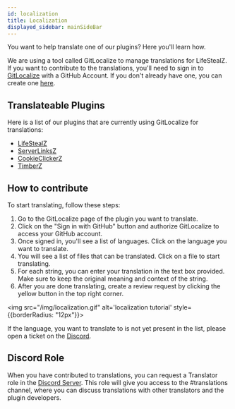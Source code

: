 ```yaml
---
id: localization
title: Localization
displayed_sidebar: mainSideBar
---
```


You want to help translate one of our plugins? Here you'll learn how.

We are using a tool called GitLocalize to manage translations for LifeStealZ. If you want to contribute to the translations, you'll need to sign in to [GitLocalize](https://gitlocalize.com/) with a GitHub Account. If you don't already have one, you can create one [here](https://github.com/signup).

## Translateable Plugins

Here is a list of our plugins that are currently using GitLocalize for translations:

- [LifeStealZ](https://gitlocalize.com/repo/9581)
- [ServerLinksZ](https://gitlocalize.com/repo/10273)
- [CookieClickerZ](https://gitlocalize.com/repo/10275)
- [TimberZ](https://gitlocalize.com/repo/10274)

## How to contribute

To start translating, follow these steps:

1. Go to the GitLocalize page of the plugin you want to translate.
2. Click on the "Sign in with GitHub" button and authorize GitLocalize to access your GitHub account.
3. Once signed in, you'll see a list of languages. Click on the language you want to translate.
4. You will see a list of files that can be translated. Click on a file to start translating.
5. For each string, you can enter your translation in the text box provided. Make sure to keep the original meaning and context of the string.
6. After you are done translating, create a review request by clicking the yellow button in the top right corner.

<img src="/img/localization.gif" alt='localization tutorial' style={{borderRadius: "12px"}}></img>

If the language, you want to translate to is not yet present in the list, please open a ticket on the [Discord](https://strassburger.org/discord).

## Discord Role

When you have contributed to translations, you can request a Translator role in the [Discord Server](https://strassburger.org/discord). This role will give you access to the #translations channel, where you can discuss translations with other translators and the plugin developers.